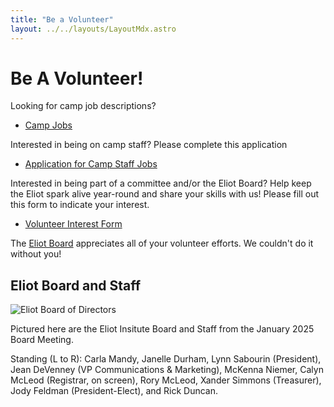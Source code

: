 ```yaml
---
title: "Be a Volunteer"
layout: ../../layouts/LayoutMdx.astro
---
```




# Be A Volunteer!

Looking for camp job descriptions?

- [Camp Jobs](./camp-jobs)

Interested in being on camp staff?  Please complete this application

- [Application for Camp Staff Jobs](https://eliotinstitute.wufoo.com/forms/p1g1gs6u0y5uwea/)

Interested in being part of a committee and/or the Eliot Board? 
Help keep the Eliot spark alive year-round and share your skills with us! 
Please fill out this form to indicate your interest.

- [Volunteer Interest Form](https://eliotinstitute.wufoo.com/forms/p1842lbt1252t9r/)

The [Eliot Board](./board) appreciates all of your volunteer efforts.  We couldn't do it without you!

## Eliot Board and Staff

<img 
    src={board.src} 
    alt="Eliot Board of Directors" />

Pictured here are the Eliot Insitute Board and Staff from the January 2025 Board Meeting. 

Standing (L to R): 
Carla Mandy, 
Janelle Durham, 
Lynn Sabourin (President), 
Jean DeVenney (VP Communications & Marketing), 
McKenna Niemer, 
Calyn McLeod (Registrar, on screen), 
Rory McLeod, 
Xander Simmons (Treasurer), 
Jody Feldman (President-Elect), 
and Rick Duncan. 
